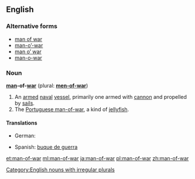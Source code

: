 ==English==

===Alternative forms===
*[[man of war]]
*[[man-o'-war|man-o’-war]]
*[[man o' war|man o’ war]]
*[[man-o-war]]

===Noun===
[[Category:English nouns with irregular plurals]]
'''[[man]]-of-[[war]]''' (plural: '''[[men-of-war]]''')

# An [[armed]] [[naval]] [[vessel]], primarily one armed with [[cannon]] and propelled by [[sail]]s.
# The [[Portuguese man-of-war]], a kind of [[jellyfish]].

====Translations====
{{trans-top|armed naval vessel}}
* German: {{t+|de|Kriegsschiff|n}}
{{trans-mid}}
* Spanish: [[buque de guerra]] {{m}}
{{trans-bottom}}

{{trans-top|jellyfish}}
{{trans-mid}}
{{trans-bottom}}

[[et:man-of-war]]
[[ml:man-of-war]]
[[ja:man-of-war]]
[[pl:man-of-war]]
[[zh:man-of-war]]